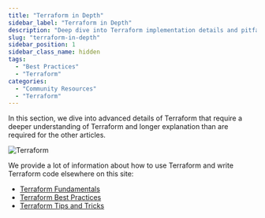 ```yaml
---
title: "Terraform in Depth"
sidebar_label: "Terraform in Depth"
description: "Deep dive into Terraform implementation details and pitfalls"
slug: "terraform-in-depth"
sidebar_position: 1
sidebar_class_name: hidden
tags:
  - "Best Practices"
  - "Terraform"
categories:
  - "Community Resources"
  - "Terraform"
---
```


<Intro>
In this section, we dive into advanced details of Terraform that require a deeper understanding of Terraform and longer explanation than are required for the other articles.
</Intro>

![Terraform](/assets/08bcd99-terraform.png)

We provide a lot of information about how to use Terraform and write Terraform code elsewhere on this site:

- [Terraform Fundamentals](/fundamentals/terraform.md)
- [Terraform Best Practices](/reference/best-practices/terraform-best-practices.md)
- [Terraform Tips and Tricks](/reference/best-practices/terraform-tips-tricks.md)

